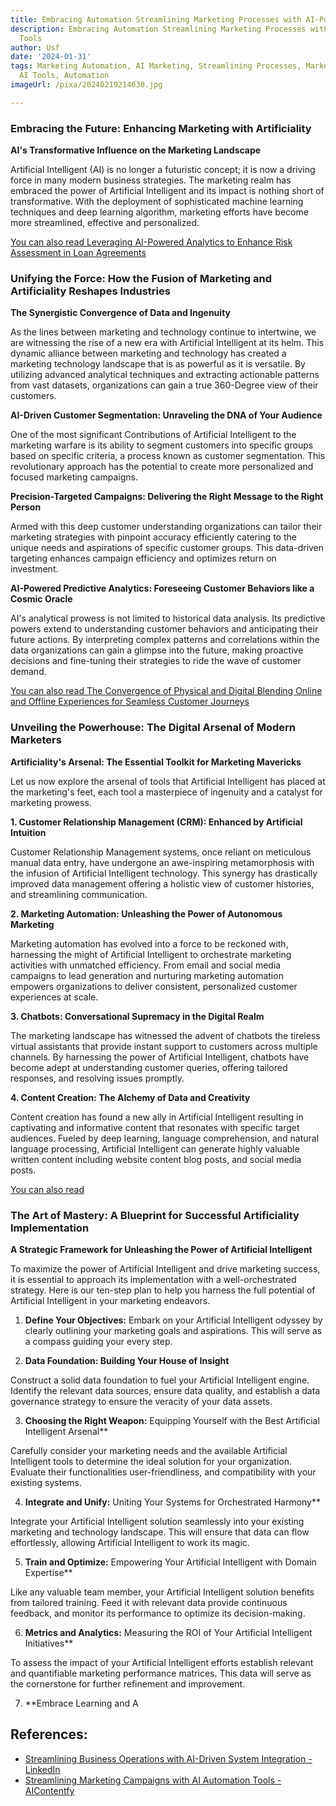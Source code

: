 ```yaml
---
title: Embracing Automation Streamlining Marketing Processes with AI-Powered Tools
description: Embracing Automation Streamlining Marketing Processes with AI-Powered
  Tools
author: Usf
date: '2024-01-31'
tags: Marketing Automation, AI Marketing, Streamlining Processes, Marketing Efficiency,
  AI Tools, Automation
imageUrl: /pixa/20240219214630.jpg

---
```

### Embracing the Future:  Enhancing Marketing with Artificiality
**AI's Transformative Influence  on the Marketing Landscape**

Artificial Intelligent (AI) is no longer a futuristic concept; it is now  a driving  force in many modern business strategies. The marketing realm has embraced  the power of Artificial  Intelligent and its impact is nothing short of  transformative. With the deployment of sophisticated machine learning techniques and  deep learning algorithm, marketing efforts have become more streamlined, effective  and personalized.

[You can also read Leveraging AI-Powered Analytics to  Enhance Risk Assessment in Loan Agreements](Leveraging%20AI-Powered%20Analytics%20to%20Enhance%20Risk%20Assessment%20in%20Loan%20Agreements)


### Unifying the  Force:  How the Fusion of Marketing and Artificiality Reshapes Industries
**The Synergistic  Convergence of Data and Ingenuity**

As  the lines between marketing and technology continue to intertwine, we are witnessing the rise of a new era with Artificial Intelligent at its helm.  This dynamic alliance between marketing and technology has created a marketing technology landscape that is as powerful as it is versatile. By utilizing advanced analytical techniques and  extracting  actionable patterns from vast datasets, organizations can gain a true 360-Degree  view of their customers.

**AI-Driven Customer Segmentation: Unraveling the DNA of Your Audience**

One of the most significant Contributions of Artificial Intelligent to  the  marketing warfare is  its ability  to  segment customers into specific groups based on specific  criteria, a process known as customer  segmentation. This revolutionary approach has the potential to create  more personalized and focused marketing campaigns.

**Precision-Targeted  Campaigns: Delivering the Right Message to the Right  Person**

Armed with this deep customer understanding organizations can tailor their marketing strategies with pinpoint  accuracy efficiently catering to the unique needs and  aspirations  of specific customer groups. This data-driven targeting enhances campaign efficiency and optimizes return  on investment.

**AI-Powered Predictive Analytics: Foreseeing Customer  Behaviors like a Cosmic Oracle**

AI's analytical prowess is not limited to historical data  analysis. Its predictive  powers extend to understanding customer behaviors and anticipating their  future actions. By interpreting complex patterns and  correlations within the data organizations can gain a glimpse into the future, making proactive decisions and fine-tuning their strategies to ride the wave of customer demand.

[You can also read The Convergence of Physical and Digital Blending Online and Offline Experiences for Seamless Customer Journeys](The%20Convergence%20of%20Physical%20and%20Digital%20Blending%20Online%20and%20Offline%20Experiences%20for%20Seamless%20Customer%20Journeys)


### Unveiling the Powerhouse: The Digital Arsenal of Modern Marketers
**Artificiality's Arsenal: The Essential Toolkit for Marketing Mavericks**

Let  us now explore  the arsenal of tools that Artificial Intelligent has placed at  the marketing's feet,  each tool a masterpiece of ingenuity and a catalyst for marketing  prowess.

**1. Customer Relationship Management (CRM):  Enhanced  by Artificial Intuition**

Customer Relationship Management systems, once reliant on meticulous manual data entry, have undergone an awe-inspiring metamorphosis with  the infusion of  Artificial Intelligent technology. This synergy has drastically improved data management offering a holistic view  of customer  histories, and streamlining communication.

**2. Marketing Automation: Unleashing the Power of Autonomous Marketing**

Marketing automation has evolved into a force  to be reckoned with, harnessing the might of Artificial Intelligent to  orchestrate marketing activities with  unmatched efficiency. From email and social  media campaigns to lead generation and nurturing marketing automation empowers organizations to deliver consistent, personalized customer  experiences at scale.

**3. Chatbots: Conversational Supremacy in the Digital Realm**

The marketing landscape has  witnessed the advent of chatbots the  tireless  virtual assistants that provide instant support to customers across multiple channels. By harnessing  the power of Artificial Intelligent, chatbots  have become adept at understanding customer queries, offering tailored responses, and resolving issues promptly.

**4. Content Creation: The Alchemy of Data and Creativity**

Content creation has found a new ally in Artificial Intelligent resulting in captivating and informative content that resonates with  specific target  audiences. Fueled  by deep learning, language comprehension, and natural language processing, Artificial Intelligent can generate highly valuable written content including website content blog posts, and  social media  posts.

[You can also read ]()


### The Art of Mastery: A Blueprint for  Successful Artificiality Implementation
**A  Strategic Framework for Unleashing the Power of Artificial Intelligent**

To maximize the power  of  Artificial  Intelligent and drive marketing success, it is essential to approach its implementation with a well-orchestrated strategy. Here is our ten-step plan to help you harness the full potential of Artificial Intelligent  in your marketing endeavors.

1. **Define Your Objectives:**  Embark on  your Artificial Intelligent  odyssey by clearly outlining your marketing  goals and aspirations. This will serve as a compass guiding your every step.

2. **Data Foundation: Building Your House of Insight**

Construct a solid data foundation to fuel your Artificial Intelligent engine. Identify the relevant data sources, ensure data quality, and establish a  data governance strategy to ensure the veracity of your  data assets.

3. **Choosing the Right Weapon:** Equipping  Yourself with  the Best Artificial Intelligent Arsenal**

Carefully consider your marketing needs  and the available Artificial Intelligent tools to determine the ideal solution for your organization. Evaluate their  functionalities user-friendliness,  and compatibility with your existing systems.

4. **Integrate and Unify:** Uniting  Your Systems for Orchestrated Harmony**

Integrate your Artificial Intelligent solution seamlessly into your existing marketing and technology landscape.  This will ensure that data can flow effortlessly, allowing Artificial  Intelligent to work its  magic.

5. **Train and Optimize:** Empowering Your Artificial Intelligent  with Domain Expertise**

Like any valuable team member, your Artificial Intelligent solution benefits from tailored training. Feed it with relevant data provide continuous feedback, and  monitor its performance to optimize its  decision-making.

6. **Metrics and Analytics:** Measuring the ROI of Your Artificial Intelligent Initiatives**

To assess the impact of your Artificial Intelligent efforts establish relevant  and quantifiable marketing performance matrices. This data will serve as the cornerstone for further refinement and improvement.

7. **Embrace Learning and A

## References:
- [Streamlining Business Operations with AI-Driven System Integration - LinkedIn](https://www.linkedin.com/pulse/streamlining-business-operations-ai-driven-system-integration-a14lf)
- [Streamlining Marketing Campaigns with AI Automation Tools - AIContentfy](https://aicontentfy.com/en/blog/streamlining-marketing-campaigns-with-ai-automation-tools)
